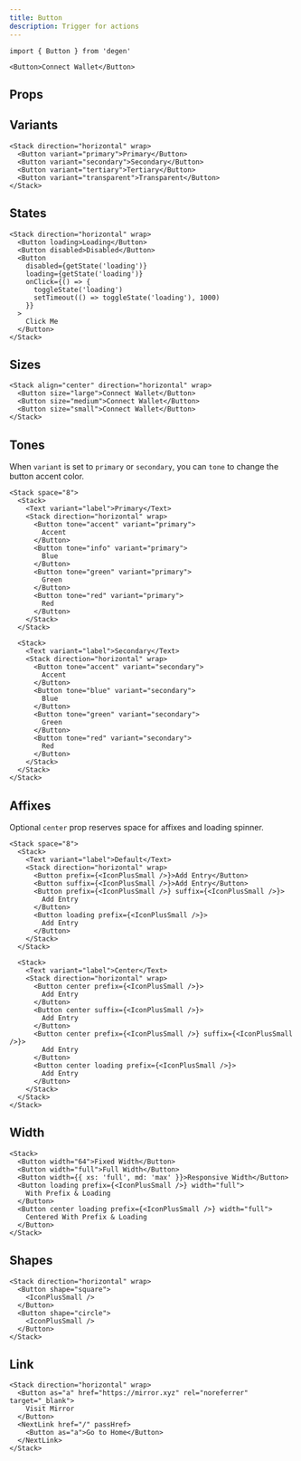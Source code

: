 ```yaml
---
title: Button
description: Trigger for actions
---
```


```tsx
import { Button } from 'degen'
```

```tsx expand=true live=true
<Button>Connect Wallet</Button>
```

## Props

<PropsTable sourceLink={sourceLink} types={types} />

## Variants

```tsx live=true
<Stack direction="horizontal" wrap>
  <Button variant="primary">Primary</Button>
  <Button variant="secondary">Secondary</Button>
  <Button variant="tertiary">Tertiary</Button>
  <Button variant="transparent">Transparent</Button>
</Stack>
```

## States

```tsx live=true
<Stack direction="horizontal" wrap>
  <Button loading>Loading</Button>
  <Button disabled>Disabled</Button>
  <Button
    disabled={getState('loading')}
    loading={getState('loading')}
    onClick={() => {
      toggleState('loading')
      setTimeout(() => toggleState('loading'), 1000)
    }}
  >
    Click Me
  </Button>
</Stack>
```

## Sizes

```tsx live=true
<Stack align="center" direction="horizontal" wrap>
  <Button size="large">Connect Wallet</Button>
  <Button size="medium">Connect Wallet</Button>
  <Button size="small">Connect Wallet</Button>
</Stack>
```

## Tones

When `variant` is set to `primary` or `secondary`, you can `tone` to change the button accent color.

```tsx live=true
<Stack space="8">
  <Stack>
    <Text variant="label">Primary</Text>
    <Stack direction="horizontal" wrap>
      <Button tone="accent" variant="primary">
        Accent
      </Button>
      <Button tone="info" variant="primary">
        Blue
      </Button>
      <Button tone="green" variant="primary">
        Green
      </Button>
      <Button tone="red" variant="primary">
        Red
      </Button>
    </Stack>
  </Stack>

  <Stack>
    <Text variant="label">Secondary</Text>
    <Stack direction="horizontal" wrap>
      <Button tone="accent" variant="secondary">
        Accent
      </Button>
      <Button tone="blue" variant="secondary">
        Blue
      </Button>
      <Button tone="green" variant="secondary">
        Green
      </Button>
      <Button tone="red" variant="secondary">
        Red
      </Button>
    </Stack>
  </Stack>
</Stack>
```

## Affixes

Optional `center` prop reserves space for affixes and loading spinner.

```tsx live=true
<Stack space="8">
  <Stack>
    <Text variant="label">Default</Text>
    <Stack direction="horizontal" wrap>
      <Button prefix={<IconPlusSmall />}>Add Entry</Button>
      <Button suffix={<IconPlusSmall />}>Add Entry</Button>
      <Button prefix={<IconPlusSmall />} suffix={<IconPlusSmall />}>
        Add Entry
      </Button>
      <Button loading prefix={<IconPlusSmall />}>
        Add Entry
      </Button>
    </Stack>
  </Stack>

  <Stack>
    <Text variant="label">Center</Text>
    <Stack direction="horizontal" wrap>
      <Button center prefix={<IconPlusSmall />}>
        Add Entry
      </Button>
      <Button center suffix={<IconPlusSmall />}>
        Add Entry
      </Button>
      <Button center prefix={<IconPlusSmall />} suffix={<IconPlusSmall />}>
        Add Entry
      </Button>
      <Button center loading prefix={<IconPlusSmall />}>
        Add Entry
      </Button>
    </Stack>
  </Stack>
</Stack>
```

## Width

```tsx live=true
<Stack>
  <Button width="64">Fixed Width</Button>
  <Button width="full">Full Width</Button>
  <Button width={{ xs: 'full', md: 'max' }}>Responsive Width</Button>
  <Button loading prefix={<IconPlusSmall />} width="full">
    With Prefix & Loading
  </Button>
  <Button center loading prefix={<IconPlusSmall />} width="full">
    Centered With Prefix & Loading
  </Button>
</Stack>
```

## Shapes

```tsx live=true
<Stack direction="horizontal" wrap>
  <Button shape="square">
    <IconPlusSmall />
  </Button>
  <Button shape="circle">
    <IconPlusSmall />
  </Button>
</Stack>
```

## Link

```tsx live=true
<Stack direction="horizontal" wrap>
  <Button as="a" href="https://mirror.xyz" rel="noreferrer" target="_blank">
    Visit Mirror
  </Button>
  <NextLink href="/" passHref>
    <Button as="a">Go to Home</Button>
  </NextLink>
</Stack>
```
